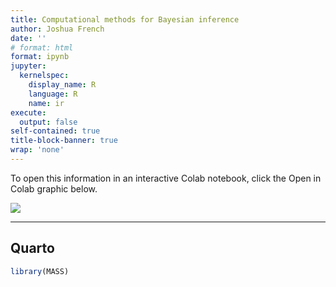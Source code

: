 ```yaml
---
title: Computational methods for Bayesian inference
author: Joshua French
date: ''
# format: html
format: ipynb
jupyter:
  kernelspec:
    display_name: R
    language: R
    name: ir
execute:
  output: false
self-contained: true
title-block-banner: true
wrap: 'none'
---
```


To open this information in an interactive Colab notebook, click the Open in Colab graphic below.

<a href="https://colab.research.google.com/github/jfrench/BayesianStatistics/blob/master/lectures/test.ipynb">
   <img src="https://colab.research.google.com/assets/colab-badge.svg">
</a>

---

## Quarto

```r
library(MASS)
```